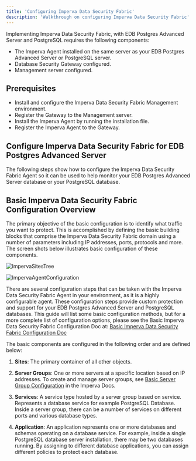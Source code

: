 ```yaml
---
title: 'Configuring Imperva Data Security Fabric'
description: 'Walkthrough on configuring Imperva Data Security Fabric'
---
```


Implementing Imperva Data Security Fabric, with EDB Postgres Advanced Server and PostgreSQL requires the following components:
- The Imperva Agent installed on the same server as your EDB Postgres Advanced Server or PostgreSQL server.   
- Database Security Gateway configured.
- Management server configured.

## Prerequisites

- Install and configure the Imperva Data Security Fabric Management environment.
- Register the Gateway to the Management server.
- Install the Imperva Agent by running the installation file.
- Register the Imperva Agent to the Gateway.

## Configure Imperva Data Security Fabric for EDB Postgres Advanced Server 
The following steps show how to configure the Imperva Data Security Fabric Agent so it can be used to help monitor your EDB Postgres Advanced Server database or your PostgreSQL database.

## Basic Imperva Data Security Fabric Configuration Overview

The primary objective of the basic configuration is to identify what traffic you want to protect. This is accomplished by defining the basic building blocks that comprise the Imperva Data Security Fabric domain using a number of parameters including IP addresses, ports, protocols and more. The screen shots below illustrates basic configuration of these components.

   ![ImpervaSitesTree](Images/ImpervaSitesTree.png)

   ![ImpervaAgentConfiguration](Images/ImpervaAgentConfiguration.png)

There are several configuration steps that can be taken with the Imperva Data Security Fabric Agent in your environment, as it is a highly configurable agent. These configuration steps provide custom protection and support for your EDB Postgres Advanced Server and PostgreSQL databases.  This guide will list some basic configuration methods, but for a more complete list of configuration options, please see the Basic Imperva Data Security Fabric Configuration Doc at: 
[Basic Imperva Data Security Fabric Configuration Doc](https://docs.imperva.com/bundle/v14.9-database-activity-monitoring-user-guide/page/2383.htm)

The basic components are configured in the following order and are defined below:

1. **Sites**: The primary container of all other objects. 

2. **Server Groups**: One or more servers at a specific location based on IP addresses. To create and manage server groups, see [Basic Server Group Configuration](https://docs.imperva.com/bundle/v14.9-database-activity-monitoring-user-guide/page/454.htm) in the Imperva Docs.

3. **Services**: A service type hosted by a server group based on service. Represents a database service for example PostgreSQL Database. Inside a server group, there can be a number of services on different ports and
    various database types.

4. **Application**: An application represents one or more databases and schemas operating on a database service. For example, inside a single PostgreSQL database server installation, there may be two databases running. By assigning to different database applications, you can assign different policies to protect each database.
